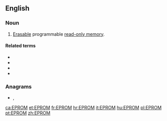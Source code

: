==English==
{{wikipedia}}

===Noun===
{{en-noun}}

# {{lb|en|electronics}} [[erasable|Erasable]] programmable [[read-only memory]].

====Related terms====
* {{l|en|EEPROM}}
* {{l|en|PROM}}
* {{l|en|ROM}}
* {{l|en|flash memory}}

===Anagrams===
* {{l|en|moper}}, {{l|en|proem}}

[[ca:EPROM]]
[[et:EPROM]]
[[fr:EPROM]]
[[hr:EPROM]]
[[it:EPROM]]
[[hu:EPROM]]
[[pl:EPROM]]
[[pt:EPROM]]
[[zh:EPROM]]